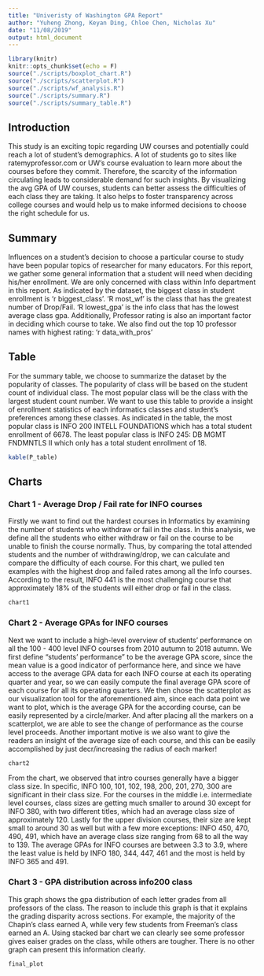 ```yaml
---
title: "Univeristy of Washington GPA Report"
author: "Yuheng Zhong, Keyan Ding, Chloe Chen, Nicholas Xu"
date: "11/08/2019"
output: html_document
---
```


```r
library(knitr)
knitr::opts_chunk$set(echo = F)
source("./scripts/boxplot_chart.R")
source("./scripts/scatterplot.R")
source("./scripts/wf_analysis.R")
source("./scripts/summary.R")
source("./scripts/summary_table.R")
```
## Introduction

This study is an exciting topic regarding UW courses and potentially could reach a lot of student’s demographics. A lot of students go to sites like ratemyprofessor.com or UW’s course evaluation to learn more about the courses before they commit. Therefore, the scarcity of the information circulating leads to considerable demand for such insights. By visualizing the avg GPA of UW courses, students can better assess the difficulties of each class they are taking. It also helps to foster transparency across college courses and would help us to make informed decisions to choose the right schedule for us.

## Summary
Influences on a student’s decision to choose a particular course to study have been popular topics of researcher for many educators. For this report, we gather some general information that a student will need when deciding his/her enrollment. We are only concerned with class within Info department in this report. As indicated by the dataset, the biggest class in student enrollment is ‘r biggest_class’. ‘R most_wf’ is the class that has the greatest number of Drop/Fail. ‘R lowest_gpa’ is the info class that has the lowest average class gpa. Additionally, Professor rating is also an important factor in deciding which course to take. We also find out the top 10 professor names with highest rating: ‘r data_with_pros’

## Table
For the summary table, we choose to summarize the dataset by the popularity of classes. The popularity of class will be based on the student count of individual class. The most popular class will be the class with the largest student count number. We want to use this table to provide a insight of enrollment statistics of each informatics classes and student's preferences among these classes. As indicated in the table, the most popular class is INFO 200 INTELL FOUNDATIONS which has a total student enrollment of 6678. The least popular class is INFO 245: DB MGMT FNDMNTLS II which only has a total student enrollment of 18. 
```r
kable(P_table)
```

## Charts

### Chart 1 - Average Drop / Fail rate for INFO courses
Firstly we want to find out the hardest courses in Informatics by examining the number of students who withdraw or fail in the class. In this analysis, we define all the students who either withdraw or fail on the course to be unable to finish the course normally. Thus, by comparing the total attended students and the number of withdrawing/drop, we can calculate and compare the difficulty of each course.
For this chart, we pulled ten examples with the highest drop and failed rates among all the Info courses. According to the result, INFO 441 is the most challenging course that approximately 18% of the students will either drop or fail in the class. 
```r
chart1
```

### Chart 2 - Average GPAs for INFO courses
Next we want to include a high-level overview of students' performance on all the 100 - 400 level INFO courses from 2010 autumn to 2018 autumn. We first define "students' performance" to be the average GPA score, since the mean value is a good indicator of performance here, and since we have access to the average GPA data for each INFO course at each its operating quarter and year, so we can easily compute the final average GPA score of each course for all its operating quarters. We then chose the scatterplot as our visualization tool for the aforementioned aim, since each data point we want to plot, which is the average GPA for the according course, can be easily represented by a circle/marker. And after placing all the markers on a scatterplot, we are able to see the change of performance as the course level proceeds. Another important motive is we also want to give the readers an insight of the average size of each course, and this can be easily accomplished by just decr/increasing the radius of each marker!

```r
chart2
```

From the chart, we observed that intro courses generally have a bigger class size. In specific, INFO 100, 101, 102, 198, 200, 201, 270, 300 are significant in their class size. For the courses in the middle i.e. intermediate level courses, class sizes are getting much smaller to around 30 except for INFO 380, with two different titles, which had an average class size of approximately 120. Lastly for the upper division courses, their size are kept small to around 30 as well but with a few more exceptions: INFO 450, 470, 490, 491, which have an average class size ranging from 68 to all the way to 139. The average GPAs for INFO courses are between 3.3 to 3.9, where the least value is held by INFO 180, 344, 447, 461 and the most is held by INFO 365 and 491.

### Chart 3 - GPA distribution across info200 class
This graph shows the gpa distribution of each letter grades from all professors of the class. The reason
to include this graph is that it explains the grading disparity across sections. For example,
the majority of the Chapin's class earned A, while very few students from Freeman's class earned an A.
Using stacked bar chart we can clearly see some professor gives eaiser grades on the class, 
while others are tougher. There is no other graph can present this information clearly.

```r
final_plot
```


